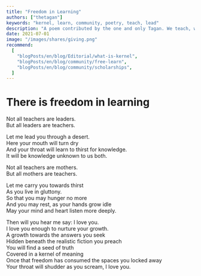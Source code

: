 ```yaml
---
title: "Freedom in Learning"
authors: ["thetagan"]
keywords: "kernel, learn, community, poetry, teach, lead"
description: "A poem contributed by the one and only Tagan. We teach, we lead, we love."
date: 2021-07-01
image: "/images/shares/giving.png"
recommend:
  [
    "blogPosts/en/blog/Editorial/what-is-kernel",
    "blogPosts/en/blog/community/free-learn",
    "blogPosts/en/blog/community/scholarships",
  ]
---
```


# There is freedom in learning

Not all teachers are leaders.   
But all leaders are teachers.  
  
Let me lead you through a desert.  
Here your mouth will turn dry  
And your throat will learn to thirst for knowledge.   
It will be knowledge unknown to us both.  
  
Not all teachers are mothers.  
But all mothers are teachers.  
  
Let me carry you towards thirst  
As you live in gluttony.   
So that you may hunger no more  
And you may rest, as your hands grow idle  
May your mind and heart listen more deeply.  
  
Then will you hear me say: I love you.   
I love you enough to nurture your growth.  
A growth towards the answers you seek  
Hidden beneath the realistic fiction you preach  
You will find a seed of truth  
Covered in a kernel of meaning  
Once that freedom has consumed the spaces you locked away  
Your throat will shudder as you scream, I love you.  